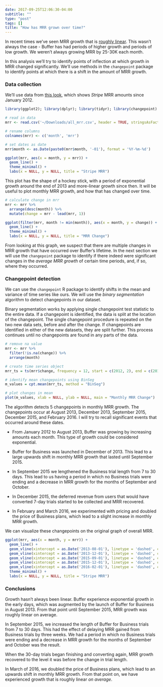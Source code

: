 ```yaml
---
date: 2017-09-25T12:06:30-04:00
subtitle: ""
type: "post"
tags: []
title: "How has MRR grown over time?"
---
```


In recent times we've seen MRR growth that is [roughly linear](https://jwinternheimer.github.io/blog/ad-hoc-mrr-analysis/). This wasn't always the case - Buffer has had periods of higher growth and periods of low growth. We weren't always growing MRR by 25-30K each month. 

In this analysis we'll try to identify points of inflection at which growth in MRR changed significantly. We'll use methods in the `changepoint` package to identify points at which there is a shift in the amount of MRR growth.

### Data collection
We'll use data from [this look](https://looker.buffer.com/x/QMtgaToOxLnV7jBy0YI1zu), which shows _Stripe_ MRR amounts since January 2012.

```r
library(ggplot2); library(dplyr); library(tidyr); library(changepoint)
```

```r
# read in data
mrr <- read.csv('~/Downloads/all_mrr.csv', header = TRUE, stringsAsFactors = FALSE)
```

```r
# rename columns
colnames(mrr) <- c('month', 'mrr')

# set dates as date
mrr$month <- as.Date(paste0(mrr$month, '-01'), format = '%Y-%m-%d')
```

```r
ggplot(mrr, aes(x = month, y = mrr)) +
  geom_line() +
  theme_minimal() +
  labs(x = NULL, y = NULL, title = "Stripe MRR")
```

This plot has the shape of a hockey stick, with a period of exponential growth around the end of 2013 and more-linear growth since then. It will be useful to plot monthly MRR growth, and how that has changed over time.

```r
# calculate change in mrr
mrr <- mrr %>% 
  arrange(desc(month)) %>%
  mutate(change = mrr - lead(mrr, 1))
```

```r
ggplot(filter(mrr, month != min(month)), aes(x = month, y = change)) +
  geom_line() +
  theme_minimal() +
  labs(x = NULL, y = NULL, title = "MRR Change")
```

From looking at this graph, we suspect that there are multiple changes in MRR growth that have occurred over Buffer's lifetime. In the next section we will use the `changepoint` package to identify if there indeed were significant changes in the _average MRR growth_ of certain time periods, and, if so, where they occurred. 

### Changepoint detection
We can use the `changepoint` R package to identify shifts in the mean and variance of time series like ours. We will use the _binary segmentation_ algorithm to detect changepoints in our dataset. 

Binary segmentation works by applying single changepoint test statistic to the entire data. If a changepoint is identified, the data is split at the location of the changepoint. The single changepoint procedure is repeated on the two new data sets, before and after the change. If changepoints are identified in either of the new datasets, they are split further. This process continues until no changepoints are found in any parts of the data. 

```r
# remove na value
mrr <- mrr %>% 
  filter(!is.na(change)) %>%
  arrange(month)

# create time series object
mrr_ts = ts(mrr$change, frequency = 12, start = c(2012, 2), end = c(2017, 8)) 

# identify mean changepoints using BinSeg
m_values = cpt.mean(mrr_ts, method = "BinSeg") 

# plot changes in mean
plot(m_values, xlab = NULL, ylab = NULL, main = "Monthly MRR Change")
```

The algorithm detects 5 changepoints in monthly MRR growth. The changepoints occur at August 2013, December 2013, September 2015, December 2015, and February 2016. I will try to recall significant events that occurred around these dates.

 - From January 2012 to August 2013, Buffer was growing by increasing amounts each month. This type of growth could be considered exponential.

 - Buffer for Business was launched in December of 2013. This lead to a large upwards shift in monthly MRR growth that lasted until September 2015.
 
 - In September 2015 we lengthened the Business trial length from 7 to 30 days. This lead to us having a period in which no Business trials were ending and a decrease in MRR growth for the months of September and October.
 
 - In December 2015, the deferred revenue from users that would have converted 7-day trials started to be collected and MRR recovered.
 
 - In February and March 2016, we experimented with pricing and doubled the price of Business plans, which lead to a slight increase in monthly MRR growth.

We can visualize these changepoints on the original graph of overall MRR.

```r
ggplot(mrr, aes(x = month, y = mrr)) +
  geom_line() +
  geom_vline(xintercept = as.Date('2013-08-01'), linetype = 'dashed', color = 'red') +
  geom_vline(xintercept = as.Date('2013-12-01'), linetype = 'dashed', color = 'red') +
  geom_vline(xintercept = as.Date('2015-09-01'), linetype = 'dashed', color = 'red') +
  geom_vline(xintercept = as.Date('2015-12-01'), linetype = 'dashed', color = 'red') +
  geom_vline(xintercept = as.Date('2016-02-01'), linetype = 'dashed', color = 'red') +
  theme_minimal() +
  labs(x = NULL, y = NULL, title = "Stripe MRR")
```

### Conclusions
Growth hasn't always been linear. Buffer experience exponential growth in the early days, which was augmented by the launch of Buffer for Business in August 2013. From that point until September 2015, MRR growth was roughly linear on average. 

In September 2015, we increased the length of Buffer for Business trials from 7 to 30 days. This had the effect of delaying MRR gained from Business trials by three weeks. We had a period in which no Business trials were ending and a decrease in MRR growth for the months of September and October was the result. 

When the 30-day trials began finishing and converting again, MRR growth recovered to the level it was before the change in trial length. 

In March of 2016, we doubled the price of Business plans, which lead to an upwards shift in monthly MRR growth. From that point on, we have experienced growth that is roughly linear _on average_. 
